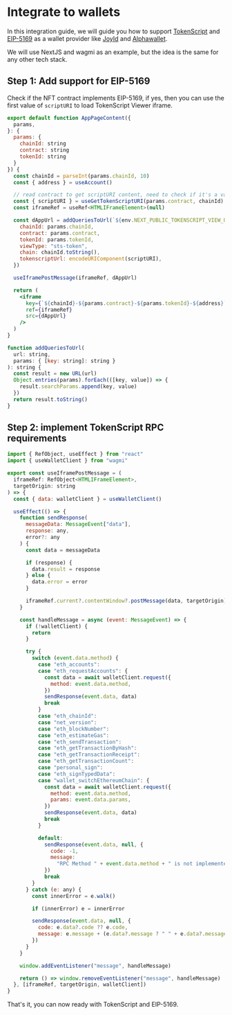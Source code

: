 # Integrate to wallets

In this integration guide, we will guide you how to support [TokenScript](https://www.tokenscript.org/) and [EIP-5169](https://eips.ethereum.org/EIPS/eip-5169) as a wallet provider like [JoyId](https://x.com/joy_protocol/status/1728309508605423766?s=20) and [Alphawallet](https://alphawallet.com/).

We will use NextJS and wagmi as an example, but the idea is the same for any other tech stack.

## Step 1: Add support for EIP-5169

Check if the NFT contract implements EIP-5169, if yes, then you can use the first value of `scriptURI` to load TokenScript Viewer iframe.

```jsx copy filename="app/[chainId]/[contract]/[tokenId]/page.tsx"
export default function AppPageContent({
  params,
}: {
  params: {
    chainId: string
    contract: string
    tokenId: string
  }
}) {
  const chainId = parseInt(params.chainId, 10)
  const { address } = useAccount()

  // read contract to get scriptURI content, need to check if it's a valid tokenscript url
  const { scriptURI } = useGetTokenScriptURI(params.contract, chainId)
  const iframeRef = useRef<HTMLIFrameElement>(null)

  const dAppUrl = addQueriesToUrl(`${env.NEXT_PUBLIC_TOKENSCRIPT_VIEW_URL}`, {
    chainId: params.chainId,
    contract: params.contract,
    tokenId: params.tokenId,
    viewType: "sts-token",
    chain: chainId.toString(),
    tokenscriptUrl: encodeURIComponent(scriptURI),
  })

  useIframePostMessage(iframeRef, dAppUrl)

  return (
    <iframe
      key={`${chainId}-${params.contract}-${params.tokenId}-${address}`}
      ref={iframeRef}
      src={dAppUrl}
    />
  )
}

function addQueriesToUrl(
  url: string,
  params: { [key: string]: string }
): string {
  const result = new URL(url)
  Object.entries(params).forEach(([key, value]) => {
    result.searchParams.append(key, value)
  })
  return result.toString()
}
```

## Step 2: implement TokenScript RPC requirements

```jsx copy
import { RefObject, useEffect } from "react"
import { useWalletClient } from "wagmi"

export const useIframePostMessage = (
  iframeRef: RefObject<HTMLIFrameElement>,
  targetOrigin: string
) => {
  const { data: walletClient } = useWalletClient()

  useEffect(() => {
    function sendResponse(
      messageData: MessageEvent["data"],
      response: any,
      error?: any
    ) {
      const data = messageData

      if (response) {
        data.result = response
      } else {
        data.error = error
      }

      iframeRef.current?.contentWindow?.postMessage(data, targetOrigin)
    }

    const handleMessage = async (event: MessageEvent) => {
      if (!walletClient) {
        return
      }

      try {
        switch (event.data.method) {
          case "eth_accounts":
          case "eth_requestAccounts": {
            const data = await walletClient.request({
              method: event.data.method,
            })
            sendResponse(event.data, data)
            break
          }
          case "eth_chainId":
          case "net_version":
          case "eth_blockNumber":
          case "eth_estimateGas":
          case "eth_sendTransaction":
          case "eth_getTransactionByHash":
          case "eth_getTransactionReceipt":
          case "eth_getTransactionCount":
          case "personal_sign":
          case "eth_signTypedData":
          case "wallet_switchEthereumChain": {
            const data = await walletClient.request({
              method: event.data.method,
              params: event.data.params,
            })
            sendResponse(event.data, data)
            break
          }

          default:
            sendResponse(event.data, null, {
              code: -1,
              message:
                "RPC Method " + event.data.method + " is not implemented",
            })
            break
        }
      } catch (e: any) {
        const innerError = e.walk()

        if (innerError) e = innerError

        sendResponse(event.data, null, {
          code: e.data?.code ?? e.code,
          message: e.message + (e.data?.message ? " " + e.data?.message : ""),
        })
      }
    }

    window.addEventListener("message", handleMessage)

    return () => window.removeEventListener("message", handleMessage)
  }, [iframeRef, targetOrigin, walletClient])
}
```

That's it, you can now ready with TokenScript and EIP-5169.
